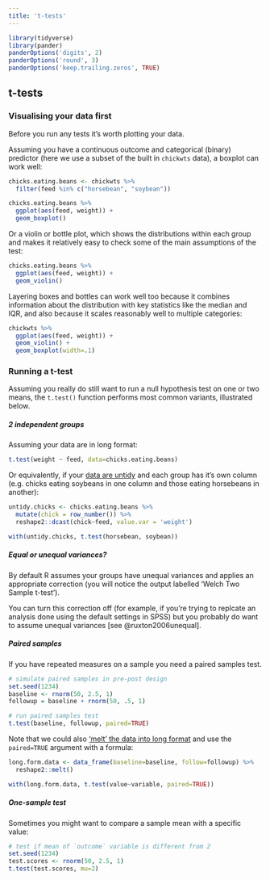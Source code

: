 ```yaml
---
title: 't-tests'
---
```


```r
library(tidyverse)
library(pander)
panderOptions('digits', 2)
panderOptions('round', 3)
panderOptions('keep.trailing.zeros', TRUE)
```

## t-tests {- #t-tests}

### Visualising your data first {-}

Before you run any tests it's worth plotting your data.

Assuming you have a continuous outcome and categorical (binary) predictor (here
we use a subset of the built in `chickwts` data), a boxplot can work well:

```r
chicks.eating.beans <- chickwts %>%
  filter(feed %in% c("horsebean", "soybean"))

chicks.eating.beans %>%
  ggplot(aes(feed, weight)) +
  geom_boxplot()
```

Or a violin or bottle plot, which shows the distributions within each group and
makes it relatively easy to check some of the main assumptions of the test:

```r
chicks.eating.beans %>%
  ggplot(aes(feed, weight)) +
  geom_violin()
```

Layering boxes and bottles can work well too because it combines information
about the distribution with key statistics like the median and IQR, and also
because it scales reasonably well to multiple categories:

```r
chickwts %>%
  ggplot(aes(feed, weight)) +
  geom_violin() +
  geom_boxplot(width=.1)
```

<!-- Bottleplots are just density plots, turned 90 degrees. Density plots might be more familiar to some, but it's hard to show more than 2 or 3 categories:

```r
chicks.eating.beans %>%
  ggplot(aes(weight, fill=feed)) +
  geom_density(alpha=.5)
```



And density plots are just smoothed histograms (which you might prefer if you're a fan of 80's computer games):

```r
chicks.eating.beans %>%
  ggplot(aes(weight)) +
  geom_histogram(bins=7) +
  facet_grid(feed ~ .)
```
 -->

### Running a t-test {-}

Assuming you really do still want to run a null hypothesis test on one or two
means, the `t.test()` function performs most common variants, illustrated below.

##### 2 independent groups {-}

Assuming your data are in long format:

```r
t.test(weight ~ feed, data=chicks.eating.beans)
```

Or equivalently, if your [data are untidy](#tidying-data) and each group has
it's own column (e.g. chicks eating soybeans in one column and those eating
horsebeans in another):

```r
untidy.chicks <- chicks.eating.beans %>%
  mutate(chick = row_number()) %>%
  reshape2::dcast(chick~feed, value.var = 'weight')
```

```r
with(untidy.chicks, t.test(horsebean, soybean))
```

##### Equal or unequal variances? {- #equal-variances .admonition}

By default R assumes your groups have unequal variances and applies an
appropriate correction (you will notice the output labelled 'Welch Two Sample
t-test').

You can turn this correction off (for example, if you're trying to replcate an
analysis done using the default settings in SPSS) but you probably do want to
assume unequal variances [see @ruxton2006unequal].

##### Paired samples {-}

If you have repeated measures on a sample you need a paired samples test.

```r
# simulate paired samples in pre-post design
set.seed(1234)
baseline <- rnorm(50, 2.5, 1)
followup = baseline + rnorm(50, .5, 1)

# run paired samples test
t.test(baseline, followup, paired=TRUE)
```

Note that we could also ['melt' the data into long format](#wide-to-long) and
use the `paired=TRUE` argument with a formula:

```r
long.form.data <- data_frame(baseline=baseline, follow=followup) %>%
  reshape2::melt()

with(long.form.data, t.test(value~variable, paired=TRUE))
```

##### One-sample test {-}

Sometimes you might want to compare a sample mean with a specific value:

```r
# test if mean of `outcome` variable is different from 2
set.seed(1234)
test.scores <- rnorm(50, 2.5, 1)
t.test(test.scores, mu=2)
```
